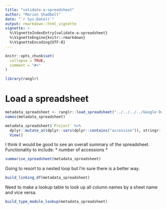 ```yaml
---
title: "validate-a-spreadsheet"
author: "Marion Shadbolt"
date: "`r Sys.Date()`"
output: rmarkdown::html_vignette
vignette: >
  %\VignetteIndexEntry{validate-a-spreadsheet}
  %\VignetteEngine{knitr::rmarkdown}
  %\VignetteEncoding{UTF-8}
---
```


```r
knitr::opts_chunk$set(
  collapse = TRUE,
  comment = "#>"
)
```

```r
library(ranglr)
```

# Load a spreadsheet

```r
metadata_spreadsheet <- ranglr::load_spreadsheet("../../../../Google Drive File Stream/My Drive/Brokering/PROJECTS - IN PROGRESS/GSE95459 - GSE114374/hca-metadata-spreadsheet-GSE95459-GSE114374-colon.xlsx")
names(metadata_spreadsheet)
```

```r
metadata_spreadsheet$`Project` %>% 
  dplyr::mutate_at(dplyr::vars(dplyr::contains("accession")), stringr::str_length) %>%
  View()
```

I think it would be good to see an overall summary of the spreadsheet. Functionality to include:
* number of accessions
* 

```r
summarise_spreadsheet(metadata_spreadsheet)
```

Going to resort to a nested loop but I'm sure there is a better way.

```r
build_linking_df(metadata_spreadsheet)
```


Need to make a lookup table to look up all column names by a sheet name and vice versa.

```r
build_type_module_lookup(metadata_spreadsheet)
```


<!-- Leaving this here because I might be able to use simliar code and don't want
to forget about these functions-->
<!-- ```{r} -->
<!-- purrr::map2_dfr(.x = metadata_spreadsheet, -->
<!--                 .y = metadata_spreadsheet, -->
<!--                 .f = ~get_linking_fields(.x, .y)) %>% View() -->

<!-- purrr::map2_dfr(.x = metadata_spreadsheet, -->
<!--                 .y = names(metadata_spreadsheet), -->
<!--                 .f = colnames) -->
<!-- ``` -->


